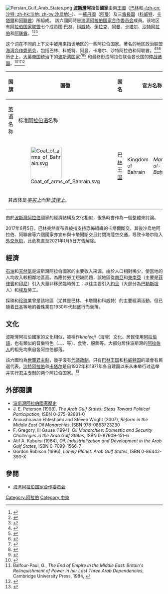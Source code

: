 [[File:Persian_Gulf_Arab_States.png|thumb]]
'''[[波斯灣|波斯灣]]阿拉伯國家'''由兩[[王國|王國]]（[[巴林|巴林]]和[[沙特阿拉伯|-{zh-cn:沙特; zh-hk:沙地; zh-tw:沙烏地}-]]）、一[[蘇丹_(稱謂)|蘇丹國]]（[[阿曼|阿曼]]）及三[[酋长国|酋長国]]（[[科威特|科威特]]、[[卡塔爾|卡塔爾]]和[[阿聯酋|阿聯酋]]）所組成。 該六國同時是[[海湾阿拉伯国家合作委员会|海湾阿拉伯国家合作委员会]]成員。该地区有[[阿拉伯国家联盟|阿拉伯国家联盟]]七个成员国:[[巴林|巴林]]、[[科威特|科威特]]、[[伊拉克|伊拉克]]、[[阿曼|阿曼]]、[[卡塔尔|卡塔尔]]、[[沙特阿拉伯|沙特阿拉伯]]和[[阿联酋|阿联酋]]。<ref>{{cite book|author1=Mary Ann Tétreault|url=https://www.rienner.com/title/Political_Change_in_the_Arab_Gulf_States_Stuck_in_Transition|title=Political Change in the Arab Gulf States: Stuck in Transition|author2=Gwenn Okruhlik|author3=Andrzej Kapiszewski|year=2011|quote=作者首先关注七个海湾国家的政治:巴林、伊拉克、科威特、阿曼、卡塔尔、沙特阿拉伯和阿联酋。|access-date=2021-10-18|archive-date=2021-12-22|archive-url=https://web.archive.org/web/20211222091050/https://www.rienner.com/title/Political_Change_in_the_Arab_Gulf_States_Stuck_in_Transition|dead-url=no}}</ref><ref>{{cite book|url=https://books.google.com/books?id=xIJBiLdNJm4C&pg=PP55|title=World Migration 2005 Costs and Benefits of International Migration|publisher=International Organization for Migration|year=2005|page=53|isbn=9788171885503|access-date=2021-10-18|archive-date=2021-11-21|archive-url=https://web.archive.org/web/20211121225736/https://books.google.com/books?id=xIJBiLdNJm4C&pg=PP55|dead-url=no}}</ref><ref>{{cite web|year=1987|title=U.S. Official to Tour Persian Gulf Arab Lands|url=https://www.nytimes.com/1987/05/05/world/us-official-to-tour-persian-gulf-arab-lands.html|work=[[The_New_York_Times|The New York Times]]|quote=A leading American diplomat will start a trip to Iraq and six other Arab countries of the Persian Gulf region this week to discuss the Iran-Iraq war, Administration officials said today.|access-date=2021-10-18|archive-date=2021-12-13|archive-url=https://web.archive.org/web/20211213233503/https://www.nytimes.com/1987/05/05/world/us-official-to-tour-persian-gulf-arab-lands.html|dead-url=no}}</ref>

这个词在不同的上下文中被用来指该地区的一些阿拉伯国家。著名的地区政治联盟[[海湾合作委员会|海湾合作委员会]]，包括巴林、科威特、阿曼、卡塔尔、沙特阿拉伯和阿联酋。<ref>{{cite book |last1=Hertog |first1=Steffen |title=Arab Gulf States : an assessment of nationalisation policies |date=2014 |url=http://diana-n.iue.it:8080/handle/1814/32156 |access-date=12 May 2021 |archive-date=2021-10-18 |archive-url=https://web.archive.org/web/20211018043245/http://diana-n.iue.it:8080/handle/1814/32156 |dead-url=no }}</ref><ref>{{cite book |last1=Peterson |first1=J. E. |title=Life after Oil: Economic Alternatives for the Arab Gulf States |date=2009 |publisher=Duke University Press |url=https://muse.jhu.edu/article/317557/summary |access-date=13 May 2021}}</ref><ref>{{cite web |title=Gulf countries |url=https://ec.europa.eu/info/food-farming-fisheries/trade/agricultural-international-trade/bilateral-agreements/middle-east-gulf-countries_en |website=European Commission |access-date=13 May 2021 |quote=海湾合作委员会国家——巴林、科威特、阿曼、卡塔尔、沙特阿拉伯和阿联酋——是欧盟农产品出口的重要市场。 |archive-date=2021-11-21 |archive-url=https://web.archive.org/web/20211121225808/https://ec.europa.eu/info/food-farming-fisheries/trade/agricultural-international-trade/bilateral-agreements/middle-east-gulf-countries_en |dead-url=no }}</ref>历史上，[[大英帝国|大英帝国]]统治下的[[波斯湾国家|波斯湾国家]]<ref>{{cite journal |last1=Onley |first1=James |title=Britain and the Gulf Shaikhdoms, 1820-1971: The Politics of Protection |journal=CIRS Occasional Papers |date=2009 |url=https://poseidon01.ssrn.com/delivery.php?ID=501005104009101082103019014125100095100069023042044044077006005127071083101092012100124100057006057063050084123003081087017086033035092028083007004079000087124027119022054020004078088127099021114079080112094022078025030067102094013029114122101013066031&EXT=pdf&INDEX=TRUE |access-date=16 May 2021}}</ref><ref>{{cite journal |last1=Watt |first1=D. C. |title=Britain and the Future of the Persian Gulf States |journal=The World Today |date=1964 |volume=20 |issue=11 |pages=488-496 |url=https://www.jstor.org/stable/40393560?seq=1 |access-date=16 May 2021 |publisher=Royal Institute of International Affairs |archive-date=2021-10-22 |archive-url=https://web.archive.org/web/20211022034653/https://www.jstor.org/stable/40393560?seq=1 |dead-url=no }}</ref><ref>{{cite journal |last1=Albaharna |first1=Husain |title=The Legal Status of the Arabian Gulf States. A Study of their Treaty Relations and their International Problems |journal=International & Comparative Law Quarterly |date=April 1969 |volume=18 |issue=2 |pages=518 - 519 |url=https://www.cambridge.org/core/journals/international-and-comparative-law-quarterly/article/abs/legal-status-of-the-arabian-gulf-states-a-study-of-their-treaty-relations-and-their-international-problems-by-husain-m-albaharna-manchester-manchester-university-press-usa-oceana-publications-inc1968-xv-and-351-pp-60s/B9D652FF80419CD459C0FD7FB4E937B2 |access-date=12 May 2021 |publisher=Manchester University Press |archive-date=2021-11-21 |archive-url=https://web.archive.org/web/20211121225919/https://www.cambridge.org/core/journals/international-and-comparative-law-quarterly/article/abs/legal-status-of-the-arabian-gulf-states-a-study-of-their-treaty-relations-and-their-international-problems-by-husain-m-albaharna-manchester-manchester-university-press-usa-oceana-publications-inc1968-xv-and-351-pp-60s/B9D652FF80419CD459C0FD7FB4E937B2 |dead-url=no }}</ref> 和最终形成阿拉伯联合酋长国的[[停战诸国|停战诸国]]。<ref>{{cite book|title=From Trucial States to United Arab Emirates|last=Bey|first=Frauke|publisher=Longman|year=1996|isbn=978-0-582-27728-1|location=UK|pages=296–297}}</ref><ref>Balfour-Paul, G., ''The End of Empire in the Middle East: Britain's Relinquishment of Power in her Last Three Arab Dependencies'', Cambridge University Press, 1984, {{ISBN|978-0-521-46636-3}}</ref><ref>{{cite journal |last1=Barnwell |first1=Kristi Nichole |title=From trucial states to nation state : decolonization and the formation of the United Arab Emirates, 1952-1971 |date=2011 |url=https://repositories.lib.utexas.edu/handle/2152/ETD-UT-2011-08-3717 |access-date=16 May 2021 |publisher=The University of Texas at Austin |quote=对于波斯湾阿拉伯酋长国的统治者来说，威尔逊的宣布标志着英国军事保护的结束，也标志着最终导致1971年12月3日阿拉伯联合酋长国成立的谈判进程的开始。对波斯湾各个国家成为主权联邦的过程进行考察，提供了一个考察民族主义和反帝国主义在联盟建立中所起作用的机会。 |journal= |archive-date=2021年11月21日 |archive-url=https://web.archive.org/web/20211121225841/https://repositories.lib.utexas.edu/handle/2152/ETD-UT-2011-08-3717 |dead-url=no }}</ref>
{| class="wikitable"
!rowspan="2" class="unsortable"| 国旗 !!rowspan="2"| 国徽 !!rowspan="2"| 国名
!colspan="2"| 官方名称 !!rowspan="2"| 政治体制 </tr>
|-
! [[英语|英语]]名称 !! 标准[[阿拉伯语|阿拉伯语]]名称
|-
| {{flagicon|Bahrain|size=100px}}||[[File:Coat_of_arms_of_Bahrain.svg|100px]] || [[巴林王国|巴林王国]] || Kingdom of Bahrain || ''Mamlakat al-Baḥrayn'' || [[君主专制|君主专制]]</tr>
| {{flagicon|Kuwait|size=100px}} ||[[File:Coat_of_arms_of_Kuwait.svg|100px]]  || [[科威特国|科威特国]]  || State of Kuwait    || ''Dawlat al-Kuwayt''    || [[二元制君主立宪制|二元制君主立宪制]]<br>[[世袭君主制|世袭君主制]] </tr>
| {{flagicon|Oman|size=100px}} ||[[File:Coat_of_arms_of_Oman.svg|100px]]   || [[阿曼苏丹国|阿曼苏丹国]]   || Sultanate of Oman     || ''Saltanat ʻUman''        || [[君主专制|君主专制]] </tr>
| {{flagicon|Qatar|size=100px}} ||[[File:Coat_of_arms_of_Qatar.svg|100px]]   || [[卡塔尔国|卡塔尔国]]   || State of Qatar     || ''Dawlat Qaṭar''        ||[[君主专制|君主专制]]
</tr>
| {{flagicon|Saudi Arabia|size=100px}} ||[[File:Coat_of_arms_of_Saudi_Arabia.svg|100px]] || [[沙特阿拉伯王国|沙特阿拉伯王国]] || Kingdom of Saudi Arabia || ''Al-Mamlaka al-ʻArabiyya as-Suʻūdiyya'' || [[君主专制|君主专制]] </tr>
| {{flagicon|UAE|size=100px}}  ||[[File:Coat_of_arms_of_the_United_Arab_Emirates.svg|100px]]  || [[阿拉伯联合酋长国|阿拉伯联合酋长国]] || United Arab Emirates || ''Al-Imārāt al-‘Arabīyah al-Muttaḥidah'' || [[联邦君主制|联邦君主制]]{{sup|a}} </tr>
|-
|colspan="5" style="font-size:95%;"| {{sup|a}} 其政体是''[[事实上|事实上]]''而非''[[法律上|法律上]]''。
|}

由於[[波斯灣|波斯灣]][[阿拉伯世界|阿拉伯]]國家的經濟結構及文化相似，很多時會作為一個整體來討論。

2017年6月5日，巴林突然宣布與被指支持恐怖組織的卡塔爾斷交，其後沙烏地阿拉伯、阿聯酋等六個國家亦宣布與卡塔爾斷交且封閉海陸空交通，导致卡塔尔陷入[[2017年卡塔尔外交危机|外交危机]]，此危机直至2021年1月5日方告解除。

==經濟==
[[石油|石油]]和[[天然氣|天然氣]]是波斯灣阿拉伯國家的主要收入來源。由於人口相對稀少，使當地的人均收入較相鄰地區高。為應付勞工短缺問題，該地區從[[南亞|南亞]]和[[東南亞|東南亞]]（主要是[[菲律賓|菲律賓]]和[[印尼|印尼]]）引入大量非移民臨時勞工；以往主要引入[[約旦|約旦]]（大部分為[[巴勒斯坦|巴勒斯坦]]人）和[[埃及|埃及]]勞工。

採珠和[[珍珠|珍珠]]業曾是該地區（尤其是巴林、卡塔爾和科威特）的主要經濟活動，但已隨着[[日本|日本]]等地的養珠業在1930年代起盛行而衰落。

==文化==
波斯灣阿拉伯國家的文化相似，被稱作''khaleeji''（海灣）文化。居民使用[[阿拉伯語|阿拉伯語]]，也有類似的音樂特色（{{link-en|sawt|sawt (music)|sawt}}、{{link-en|fijiri|fijiri}}、{{link-en|ardha|ardha}}、{{link-en|liwa|liwa (music)|liwa}}等）、食物、服飾等。大部分居住波斯灣的[[阿拉伯人|阿拉伯人]]的祖先均來自各阿拉伯部落。

該六國均為[[世襲君主制|世襲君主制]]，幾乎沒有[[代議政制|代議政制]]。只有[[巴林王国|巴林王国]]和[[科威特国|科威特国]]的議會有民選代表。[[沙特阿拉伯|沙特阿拉伯]]和[[卡塔尔|卡塔尔]]是自1932年和1971年各自建国以来从未举行过选举并实行[[君主专制|君主专制]]的两个阿拉伯国家。<ref name= Gerhard>{{cite book |title=Encyclopedia of world constitutions, Volume 1 |last=Robbers |first=Gerhard |year=2007 |isbn=978-0-8160-6078-8 |page=791}}</ref>

==外部閱讀==
* [http://www.scarecrowpress.com/ISBN/0810854635 波斯灣阿拉伯國家歷史] {{Wayback|url=http://www.scarecrowpress.com/ISBN/0810854635 |date=20081118220304 }}
*  J. E. Peterson (1998), ''The Arab Gulf States: Steps Toward Political Participation'', ISBN 0-275-92881-0
* Anoushiravan Ehteshami and Steven Wright (2007), ''Reform in the Middle East Oil Monarchies'', ISBN 978-0863723230 
*  F. Gregory, III Gause (1994), ''Oil Monarchies: Domestic and Security Challenges in the Arab Gulf States'', ISBN 0-87609-151-6
*  Atif A. Kubursi (1984), ''Oil, Industrialization and Development in the Arab Gulf States'', ISBN 0-7099-1566-7
*  Gordon Robison (1996), ''Lonely Planet: Arab Gulf States'', ISBN 0-86442-390-X

==參閱==
* [[海湾阿拉伯国家合作委员会|海湾阿拉伯国家合作委员会]]

[[Category:阿拉伯|Category:阿拉伯]]
[[Category:中東|Category:中東]]